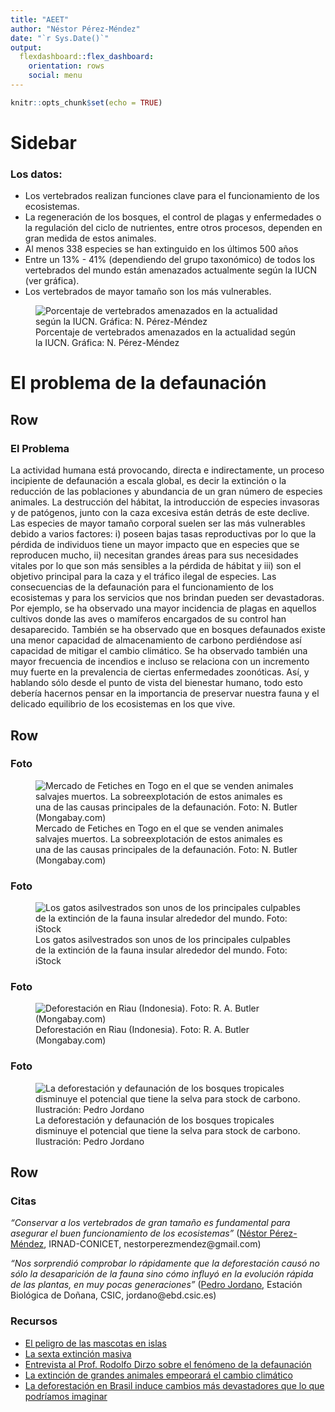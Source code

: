 ```yaml
---
title: "AEET"
author: "Néstor Pérez-Méndez"
date: "`r Sys.Date()`"
output: 
  flexdashboard::flex_dashboard:
    orientation: rows
    social: menu
---
```


```r
knitr::opts_chunk$set(echo = TRUE)
```

Sidebar {.sidebar}
=======================================================================

### Los datos: 

- Los vertebrados realizan funciones clave para el funcionamiento de los ecosistemas.
- La regeneración de los bosques, el control de plagas y enfermedades o la regulación del ciclo de nutrientes, entre otros procesos, dependen en gran medida de estos animales.  
- Al menos 338 especies se han extinguido en los últimos 500 años
- Entre un 13% - 41% (dependiendo del grupo taxonómico) de todos los vertebrados del mundo están amenazados actualmente según la IUCN (ver gráfica).
- Los vertebrados de mayor tamaño son los más vulnerables.

![Porcentaje de vertebrados amenazados en la actualidad según la IUCN. Gráfica: N. Pérez-Méndez](http://nperezmendez.weebly.com/uploads/4/3/8/3/43834295/extincion_masiva.tiff)


El problema de la defaunación
=======================================================================

Row
-----------------------------------------------------------------------

### El Problema
La actividad humana está provocando, directa e indirectamente, un proceso incipiente de defaunación a escala global, es decir la extinción o la reducción de las poblaciones y abundancia de un gran número de especies animales. La destrucción del hábitat, la introducción de especies invasoras y de patógenos, junto con la caza excesiva están detrás de este declive. Las especies de mayor tamaño corporal suelen ser las más vulnerables debido a varios factores: i) poseen bajas tasas reproductivas por lo que la pérdida de individuos tiene un mayor impacto que en especies que se reproducen mucho, ii) necesitan grandes áreas para sus necesidades vitales por lo que son más sensibles a la pérdida de hábitat y iii) son el objetivo principal para la caza  y el tráfico ilegal de especies. Las consecuencias de la defaunación para el funcionamiento de los ecosistemas y para los servicios que nos brindan pueden ser devastadoras. Por ejemplo, se ha observado una mayor incidencia de plagas en aquellos cultivos donde las aves o mamíferos encargados de su control han desaparecido. También se ha observado que en bosques defaunados existe una menor capacidad de almacenamiento de carbono perdiéndose así capacidad de mitigar el cambio climático. Se ha observado también una mayor frecuencia de incendios e incluso se relaciona con un incremento muy fuerte en la prevalencia de ciertas enfermedades zoonóticas. Así, y hablando sólo desde el punto de vista del bienestar humano, todo esto debería hacernos pensar en la importancia de preservar nuestra fauna y el delicado equilibrio de los ecosistemas en los que vive. 

Row
-----------------------------------------------------------------------

### Foto

![Mercado de Fetiches en Togo en el que se venden animales salvajes muertos. La sobreexplotación de estos animales es una de las causas principales de la defaunación. Foto: N. Butler (Mongabay.com)](http://mongabay.s3.amazonaws.com/africa/600/togo_0017.jpg)

### Foto

![Los gatos asilvestrados son unos de los principales culpables de la extinción de la fauna insular alrededor del mundo. Foto: iStock ](http://now.tufts.edu/sites/default/files/130708_cat_bird_L.jpg)

### Foto

![Deforestación en Riau (Indonesia). Foto: R. A. Butler (Mongabay.com)](https://mongabay-images.s3.amazonaws.com/780/indonesia/riau_1085.jpg)

### Foto

![La deforestación y defaunación de los bosques tropicales disminuye el potencial que tiene la selva para stock de carbono. Ilustración: Pedro Jordano](http://ebd10.ebd.csic.es/figs/ongfigs/Fig1_SciAdv_LR_ES.jpg)

Row
-----------------------------------------------------------------------

### Citas {data-width=700}

_"Conservar a los vertebrados de gran tamaño es fundamental para asegurar el buen funcionamiento de los ecosistemas"_  ([Néstor Pérez-Méndez](www.nperezmendez.weebly.com), IRNAD-CONICET, nestorperezmendez@gmail.com)   

_"Nos sorprendió comprobar lo rápidamente que la deforestación causó no sólo la desaparición de la fauna sino cómo influyó en la evolución rápida de las plantas, en muy pocas generaciones"_  ([Pedro Jordano](ebd10.ebd.csic.es), Estación Biológica de Doñana, CSIC, jordano@ebd.csic.es)   


### Recursos {data-width=340}

- [El peligro de las mascotas en islas](https://vimeo.com/140250256)
- [La sexta extinción masiva](https://www.youtube.com/watch?v=z9gHuAwxwAs)
- [Entrevista al Prof. Rodolfo Dirzo sobre el fenómeno de la defaunación](http://stanfordhispanicbroadcasting.org/es/la-defaunacion-el-verdadero-estado-del-planeta-y-las-consecuencias-de-la-era-antropogenica/)
- [La extinción de grandes animales empeorará el cambio climático](https://phys.org/news/2015-12-extinction-large-animals-climate-worse.html)
- [La deforestación en Brasil induce cambios más devastadores que lo que podríamos imaginar](http://www.bbc.com/news/science-environment-22706402)


